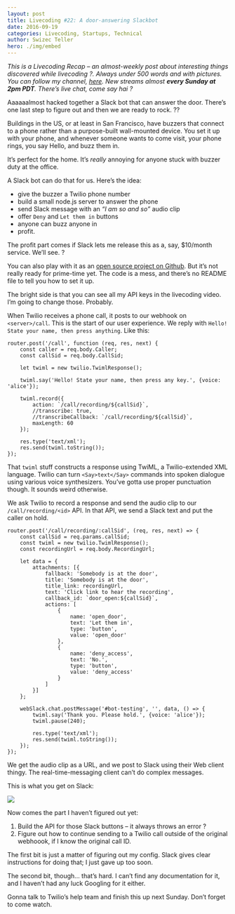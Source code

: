 ```yaml
---
layout: post
title: Livecoding #22: A door-answering Slackbot
date: 2016-09-19
categories: Livecoding, Startups, Technical
author: Swizec Teller
hero: ./img/embed
---
```


_This is a Livecoding Recap – an almost-weekly post about interesting things discovered while livecoding ?. Always under 500 words and with pictures. You can follow my channel, [here](https://livecoding.tv/swizec). New streams almost **every Sunday at 2pm PDT**. There’s live chat, come say hai ?_

Aaaaaalmost hacked together a Slack bot that can answer the door. There’s one last step to figure out and then we are ready to rock. ??

Buildings in the US, or at least in San Francisco, have buzzers that connect to a phone rather than a purpose-built wall-mounted device. You set it up with your phone, and whenever someone wants to come visit, your phone rings, you say Hello, and buzz them in.

It’s perfect for the home. It’s _really_ annoying for anyone stuck with buzzer duty at the office.

A Slack bot can do that for us. Here’s the idea:

-   give the buzzer a Twilio phone number
-   build a small node.js server to answer the phone
-   send Slack message with an _“I am so and so”_ audio clip
-   offer `Deny` and `Let them in` buttons
-   anyone can buzz anyone in
-   profit.

The profit part comes if Slack lets me release this as a, say, $10/month service. We’ll see. ?

You can also play with it as an [open source project on Github](https://github.com/Swizec/door-answer-slackbot). But it’s not really ready for prime-time yet. The code is a mess, and there’s no README file to tell you how to set it up.

The bright side is that you can see all my API keys in the livecoding video. I’m going to change those. Probably.

When Twilio receives a phone call, it posts to our webhook on `<server>/call`. This is the start of our user experience. We reply with `Hello! State your name, then press anything`. Like this:

    router.post('/call', function (req, res, next) {
        const caller = req.body.Caller;
        const callSid = req.body.CallSid;

        let twiml = new twilio.TwimlResponse();

        twiml.say('Hello! State your name, then press any key.', {voice: 'alice'});

        twiml.record({
            action: `/call/recording/${callSid}`,
            //transcribe: true,
            //transcribeCallback: `/call/recording/${callSid}`,
            maxLength: 60
        });

        res.type('text/xml');
        res.send(twiml.toString());
    });

That `twiml` stuff constructs a response using TwiML, a Twilio-extended XML language. Twilio can turn `<Say>text</Say>` commands into spoken dialogue using various voice synthesizers. You’ve gotta use proper punctuation though. It sounds weird otherwise.

We ask Twilio to record a response and send the audio clip to our `/call/recording/<id>` API. In that API, we send a Slack text and put the caller on hold.

    router.post('/call/recording/:callSid', (req, res, next) => {
        const callSid = req.params.callSid;
        const twiml = new twilio.TwimlResponse();
        const recordingUrl = req.body.RecordingUrl;

        let data = {
            attachments: [{
                fallback: 'Somebody is at the door',
                title: 'Somebody is at the door',
                title_link: recordingUrl,
                text: 'Click link to hear the recording',
                callback_id: `door_open:${callSid}`,
                actions: [
                    {
                        name: 'open_door',
                        text: 'Let them in',
                        type: 'button',
                        value: 'open_door'
                    },
                    {
                        name: 'deny_access',
                        text: 'No.',
                        type: 'button',
                        value: 'deny_access'
                    }
                ]
            }]
        };

        webSlack.chat.postMessage('#bot-testing', '', data, () => {
            twiml.say('Thank you. Please hold.', {voice: 'alice'});
            twiml.pause(240);

            res.type('text/xml');
            res.send(twiml.toString());
        });
    });

We get the audio clip as a URL, and we post to Slack using their Web client thingy. The real-time-messaging client can’t do complex messages.

This is what you get on Slack:

![](./img/E5JakQs.png)

Now comes the part I haven’t figured out yet:

1.  Build the API for those Slack buttons – it always throws an error ?
2.  Figure out how to continue sending to a Twilio call outside of the original webhoook, if I know the original call ID.

The first bit is just a matter of figuring out my config. Slack gives clear instructions for doing that; I just gave up too soon.

The second bit, though… that’s hard. I can’t find any documentation for it, and I haven’t had any luck Googling for it either.

Gonna talk to Twilio’s help team and finish this up next Sunday. Don’t forget to come watch.
